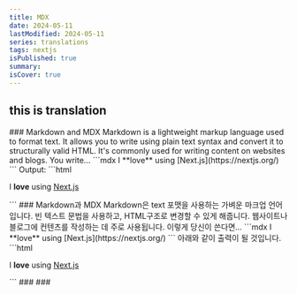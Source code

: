 ```yaml
---
title: MDX
date: 2024-05-11
lastModified: 2024-05-11
series: translations
tags: nextjs
isPublished: true
summary: 
isCover: true
---
```



## this is translation

<Translation>
  <Translation.English>
      ### Markdown and MDX
      Markdown is a lightweight markup language used to format text. It allows you to write using plain text syntax and convert it to structurally valid HTML. It's commonly used for writing content on websites and blogs.
      You write...
      ```mdx
      I **love** using [Next.js](https://nextjs.org/)
      ```
      Output:
      ```html
      <p>I <strong>love</strong> using <a href="https://nextjs.org/">Next.js</a></p>
      ```
  </Translation.English>
  <Translation.Korean>
      ### Markdown과 MDX
      Markdown은 text 포맷을 사용하는 가벼운 마크업 언어입니다. 빈 텍스트 문법을 사용하고, HTML구조로 변경할 수 있게 해줍니다. 웹사이트나 블로그에 컨텐츠를 작성하는 데 주로 사용됩니다.
      이렇게 당신이 쓴다면...
      ```mdx
      I **love** using [Next.js](https://nextjs.org/)
      ```
      아래와 같이 출력이 될 것입니다.
      ```html
      <p>I <strong>love</strong> using <a href="https://nextjs.org/">Next.js</a></p>
      ```
  </Translation.Korean>
</Translation>

<Translation>
  <Translation.English>
      ### 
  </Translation.English>
  <Translation.Korean>
      ### 
  </Translation.Korean>
</Translation>